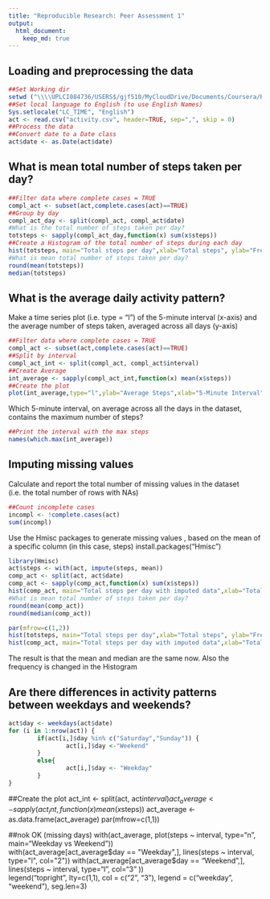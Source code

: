 ```yaml
---
title: "Reproducible Research: Peer Assessment 1"
output: 
  html_document:
    keep_md: true
---
```



## Loading and preprocessing the data
```r
##Set Working dir
setwd ("\\\\UPLCI084736/USERS$/gjf510/MyCloudDrive/Documents/Coursera/RepData_PeerAssessment1")
##Set local language to English (to use English Names)
Sys.setlocale("LC_TIME", "English")  
act <- read.csv("activity.csv", header=TRUE, sep=",", skip = 0)
##Process the data
##Convert date to a Date class
act$date <- as.Date(act$date)
```


## What is mean total number of steps taken per day?
```r
##Filter data where complete cases = TRUE
compl_act <- subset(act,complete.cases(act)==TRUE)
##Group by day
compl_act_day <- split(compl_act, compl_act$date)
#What is the total number of steps taken per day?
totsteps <- sapply(compl_act_day,function(x) sum(x$steps))
##Create a Histogram of the total number of steps during each day
hist(totsteps, main="Total steps per day",xlab="Total steps", ylab="Frequency")
#What is mean total number of steps taken per day?
round(mean(totsteps))
median(totsteps)
```


## What is the average daily activity pattern?
Make a time series plot (i.e. type = "l") of the 5-minute interval (x-axis) and the average number of steps taken, averaged across all days (y-axis)
```r
##Filter data where complete cases = TRUE
compl_act <- subset(act,complete.cases(act)==TRUE)
##Split by interval
compl_act_int <- split(compl_act, compl_act$interval)
##Create Average
int_average <- sapply(compl_act_int,function(x) mean(x$steps))
##Create the plot
plot(int_average,type="l",ylab="Average Steps",xlab="5-Minute Interval",main="5-Minute Time Series Plot")
```

Which 5-minute interval, on average across all the days in the dataset, contains the maximum number of steps?
```r
##Print the interval with the max steps
names(which.max(int_average))
```

## Imputing missing values
Calculate and report the total number of missing values in the dataset (i.e. the total number of rows with NAs)
```r
##Count incomplete cases
incompl <- !complete.cases(act)
sum(incompl)
```


Use the Hmisc packages to generate missing values , based on the mean of a specific column (in this case, steps)
install.packages("Hmisc")

```r
library(Hmisc)
act$steps <- with(act, impute(steps, mean))
comp_act <- split(act, act$date)
comp_act <- sapply(comp_act,function(x) sum(x$steps))
hist(comp_act, main="Total steps per day with imputed data",xlab="Total steps", ylab="Frequency")
#What is mean total number of steps taken per day?
round(mean(comp_act))
round(median(comp_act))
```


```r
par(mfrow=c(1,2))
hist(totsteps, main="Total steps per day",xlab="Total steps", ylab="Frequency")
hist(comp_act, main="Total steps per day with imputed data",xlab="Total steps", ylab="Frequency")
```

The result is that the mean and median are the same now.
Also the frequency is changed in the Histogram

## Are there differences in activity patterns between weekdays and weekends?
```r
act$day <- weekdays(act$date)
for (i in 1:nrow(act)) {
        if(act[i,]$day %in% c("Saturday","Sunday")) {
                act[i,]$day <-"Weekend"
        }
        else{
                act[i,]$day <- "Weekday"
        }
}
```
##Create the plot
act_int <- split(act, act$interval)
act_average <- sapply(act_int,function(x) mean(x$steps))
act_average <- as.data.frame(act_average)
par(mfrow=c(1,1))  

##nok OK (missing days)
with(act_average, plot(steps ~ interval, type="n", main="Weekday vs Weekend"))  
with(act_average[act_average$day == "Weekday",], lines(steps ~ interval, type="l", col="2"))  
with(act_average[act_average$day == "Weekend",], lines(steps ~ interval, type="l", col="3" ))  
legend("topright", lty=c(1,1), col = c("2", "3"), legend = c("weekday", "weekend"), seg.len=3)



